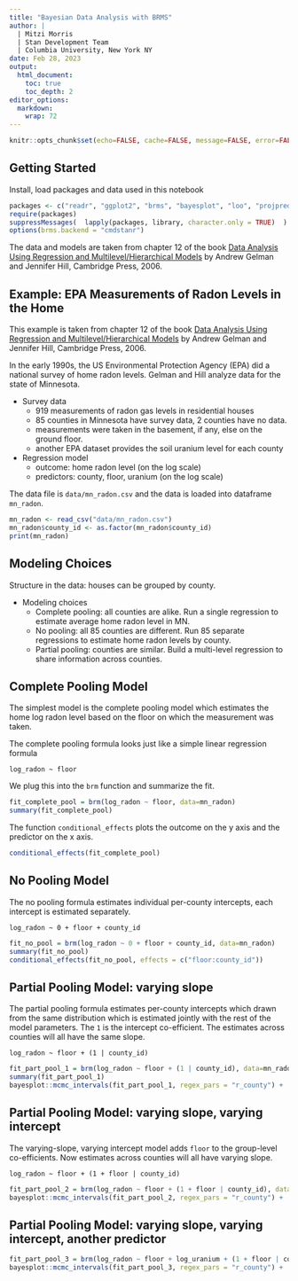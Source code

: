 ```yaml
---
title: "Bayesian Data Analysis with BRMS"
author: |
  | Mitzi Morris
  | Stan Development Team
  | Columbia University, New York NY
date: Feb 28, 2023
output:
  html_document:
    toc: true
    toc_depth: 2
editor_options: 
  markdown: 
    wrap: 72
---
```


```r
knitr::opts_chunk$set(echo=FALSE, cache=FALSE, message=FALSE, error=FALSE, warning=FALSE, comment=NA, out.width='90%')
```

## Getting Started

Install, load packages and data used in this notebook

```r
packages <- c("readr", "ggplot2", "brms", "bayesplot", "loo", "projpred", "cmdstanr")
require(packages)
suppressMessages(  lapply(packages, library, character.only = TRUE)  )
options(brms.backend = "cmdstanr")
```

The data and models are taken from chapter 12 of the book [Data Analysis
Using Regression and Multilevel/Hierarchical
Models](http://www.stat.columbia.edu/~gelman/arm/) by Andrew Gelman and
Jennifer Hill, Cambridge Press, 2006.

## Example: EPA Measurements of Radon Levels in the Home

This example is taken from chapter 12 of the book [Data Analysis Using
Regression and Multilevel/Hierarchical
Models](http://www.stat.columbia.edu/~gelman/arm/) by Andrew Gelman and
Jennifer Hill, Cambridge Press, 2006.

In the early 1990s, the US Environmental Protection Agency (EPA) did a
national survey of home radon levels. Gelman and Hill analyze data for
the state of Minnesota.

-   Survey data
    -   919 measurements of radon gas levels in residential houses
    -   85 counties in Minnesota have survey data, 2 counties have no
        data.
    -   measurements were taken in the basement, if any, else on the
        ground floor.
    -   another EPA dataset provides the soil uranium level for each
        county
-   Regression model
    -   outcome: home radon level (on the log scale)
    -   predictors: county, floor, uranium (on the log scale)

The data file is `data/mn_radon.csv` and the data is loaded into
dataframe `mn_radon`.

```r
mn_radon <- read_csv("data/mn_radon.csv")
mn_radon$county_id <- as.factor(mn_radon$county_id)
print(mn_radon)
```

## Modeling Choices

Structure in the data: houses can be grouped by county.

-   Modeling choices
    -   Complete pooling: all counties are alike. Run a single
        regression to estimate average home radon level in MN.
    -   No pooling: all 85 counties are different. Run 85 separate
        regressions to estimate home radon levels by county.
    -   Partial pooling: counties are similar. Build a multi-level
        regression to share information across counties.

## Complete Pooling Model

The simplest model is the complete pooling model which estimates the
home log radon level based on the floor on which the measurement was
taken.

The complete pooling formula looks just like a simple linear regression
formula

    log_radon ~ floor

We plug this into the `brm` function and summarize the fit.

```r
fit_complete_pool = brm(log_radon ~ floor, data=mn_radon)
summary(fit_complete_pool)
```

The function `conditional_effects` plots the outcome on the y axis and
the predictor on the x axis.

```r
conditional_effects(fit_complete_pool)
```

## No Pooling Model

The no pooling formula estimates individual per-county intercepts, each
intercept is estimated separately.

    log_radon ~ 0 + floor + county_id

```r
fit_no_pool = brm(log_radon ~ 0 + floor + county_id, data=mn_radon)
summary(fit_no_pool)
conditional_effects(fit_no_pool, effects = c("floor:county_id"))
```

## Partial Pooling Model: varying slope

The partial pooling formula estimates per-county intercepts which drawn
from the same distribution which is estimated jointly with the rest of
the model parameters. The `1` is the intercept co-efficient. The
estimates across counties will all have the same slope.

    log_radon ~ floor + (1 | county_id)

```r
fit_part_pool_1 = brm(log_radon ~ floor + (1 | county_id), data=mn_radon)
summary(fit_part_pool_1)
bayesplot::mcmc_intervals(fit_part_pool_1, regex_pars = "r_county") +  bayesplot::yaxis_text(FALSE)
```

## Partial Pooling Model: varying slope, varying intercept

The varying-slope, varying intercept model adds `floor` to the
group-level co-efficients. Now estimates across counties will all have
varying slope.

    log_radon ~ floor + (1 + floor | county_id)

```r
fit_part_pool_2 = brm(log_radon ~ floor + (1 + floor | county_id), data=mn_radon)
bayesplot::mcmc_intervals(fit_part_pool_2, regex_pars = "r_county") +  bayesplot::yaxis_text(FALSE)
```

## Partial Pooling Model: varying slope, varying intercept, another predictor

```r
fit_part_pool_3 = brm(log_radon ~ floor + log_uranium + (1 + floor | county_id), data=mn_radon)
bayesplot::mcmc_intervals(fit_part_pool_3, regex_pars = "r_county") +  bayesplot::yaxis_text(FALSE)
```
